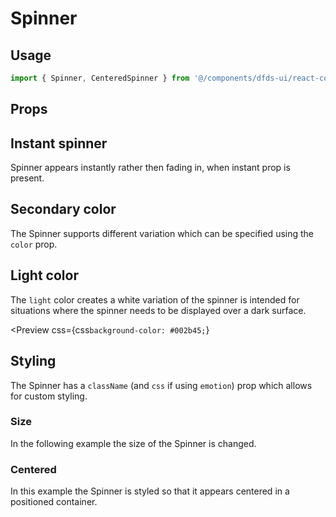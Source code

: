 
<Meta title="Hydro UI/Loading Indicators/Spinner" component={Spinner} />

# Spinner

<Description of={Spinner} />

## Usage

```jsx
import { Spinner, CenteredSpinner } from '@/components/dfds-ui/react-components'
```

<Preview gray>
  <Story name="Usage">
    <Spinner />
  </Story>
</Preview>

## Props

<ArgsTable of={Spinner} />

## Instant spinner

Spinner appears instantly rather then fading in, when instant prop is present.

<Preview>
  <Story name="Instant">
    <Spinner instant />
  </Story>
</Preview>

## Secondary color

The Spinner supports different variation which can be specified using the `color` prop.

<Preview>
  <Story name="Secondary color">
    <Spinner color="secondary" />
  </Story>
</Preview>

## Light color

The `light` color creates a white variation of the spinner is intended for situations where the spinner needs to be
displayed over a dark surface.

<Preview
  css={css`
    background-color: #002b45;
  `}
>
  <Story name="Light color">
    <Spinner color="light" />
  </Story>
</Preview>

## Styling

The Spinner has a `className` (and `css` if using `emotion`) prop which allows for custom styling.

### Size

In the following example the size of the Spinner is changed.

<Preview>
  <Story name="Size">
    <Spinner
      css={css`
        font-size: 48px;
      `}
    />
  </Story>
</Preview>

### Centered

In this example the Spinner is styled so that it appears centered in a positioned container.

<Preview>
  <Story name="Centred">
    <div
      css={css`
        position: relative;
        width: 300px;
        height: 300px;
        border: 1px solid #aaa;
      `}
    >
      <Spinner
        css={css`
          font-size: 64px;
          position: absolute;
          left: 50%;
          top: 50%;
          transform: translate(-50%, -50%);
        `}
      />
    </div>
  </Story>
</Preview>
